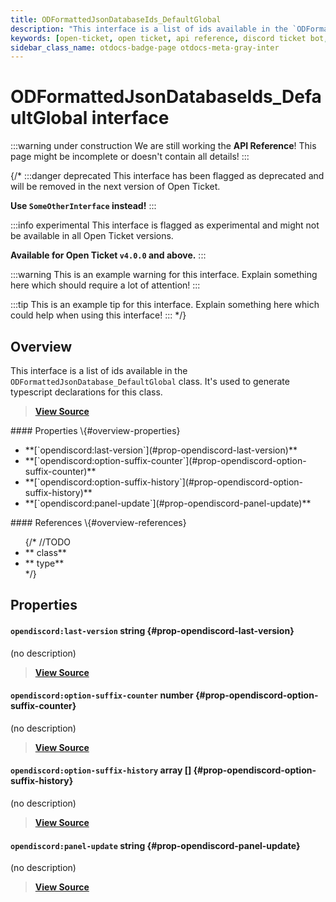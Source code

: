 ```yaml
---
title: ODFormattedJsonDatabaseIds_DefaultGlobal
description: "This interface is a list of ids available in the `ODFormattedJsonDatabase_DefaultGlobal` class. It's used to generate typescript declarations for this class."
keywords: [open-ticket, open ticket, api reference, discord ticket bot, interface]
sidebar_class_name: otdocs-badge-page otdocs-meta-gray-inter
---
```

<head>
    <link rel="apple-touch-icon" href="/img/logo_vertical.png"/>
</head>

# ODFormattedJsonDatabaseIds_DefaultGlobal <M color="gray">interface</M>

:::warning under construction
We are still working the **API Reference**! This page might be incomplete or doesn't contain all details!
:::

{/*
:::danger deprecated
This interface has been flagged as deprecated and will be removed in the next version of Open Ticket.

**Use `SomeOtherInterface` instead!**
:::

:::info experimental
This interface is flagged as experimental and might not be available in all Open Ticket versions.

**Available for Open Ticket `v4.0.0` and above.**
:::

:::warning
This is an example warning for this interface. Explain something here which should require a lot of attention!
:::

:::tip
This is an example tip for this interface. Explain something here which could help when using this interface!
:::
*/}

## Overview
This interface is a list of ids available in the `ODFormattedJsonDatabase_DefaultGlobal` class.
It's used to generate typescript declarations for this class.

> [**View Source**](https://otgithub.dj-dj.be/tree/main/src/core/api/defaults/database.ts#L54)

<FlexHorizontal>
<div style={{width:"50%"}} className="otdocs-flex-mobile-width">
    #### Properties \{#overview-properties}
    <ul>
        <li>**[`opendiscord:last-version`](#prop-opendiscord-last-version)**</li>
        <li>**[`opendiscord:option-suffix-counter`](#prop-opendiscord-option-suffix-counter)**</li>
        <li>**[`opendiscord:option-suffix-history`](#prop-opendiscord-option-suffix-history)**</li>
        <li>**[`opendiscord:panel-update`](#prop-opendiscord-panel-update)**</li>
    </ul>
</div>
<div style={{width:"50%"}} className="otdocs-flex-mobile-width">
    #### References \{#overview-references}
    <ul>
        {/*
        //TODO
        <li>**<code><ApiUrl url="class:ODId" label="api.ODId"/></code> <M color="purple">class</M>**</li>
        <li>**<code><ApiUrl url="type:ODExampleType" label="api.ODExampleType"/></code> <M color="brown">type</M>**</li>
        */}
    </ul>
</div>
</FlexHorizontal>

## Properties
<Divider></Divider>
#### `opendiscord:last-version` <M color="blue">string</M> <ApiBlock><ApiUrl url="js:string" label="string"/></ApiBlock> \{#prop-opendiscord-last-version}
(no description)

> [**View Source**](https://otgithub.dj-dj.be/tree/main/src/core/api/defaults/database.ts#L58)

<Divider></Divider>
#### `opendiscord:option-suffix-counter` <M color="green">number</M> <ApiBlock><ApiUrl url="js:number" label="number"/></ApiBlock> \{#prop-opendiscord-option-suffix-counter}
(no description)

> [**View Source**](https://otgithub.dj-dj.be/tree/main/src/core/api/defaults/database.ts#L56)

<Divider></Divider>
#### `opendiscord:option-suffix-history` <M color="pink">array</M> <ApiBlock><ApiUrl url="js:string" label="string"/>[]</ApiBlock> \{#prop-opendiscord-option-suffix-history}
(no description)

> [**View Source**](https://otgithub.dj-dj.be/tree/main/src/core/api/defaults/database.ts#L57)

<Divider></Divider>
#### `opendiscord:panel-update` <M color="blue">string</M> <ApiBlock><ApiUrl url="js:string" label="string"/></ApiBlock> \{#prop-opendiscord-panel-update}
(no description)

> [**View Source**](https://otgithub.dj-dj.be/tree/main/src/core/api/defaults/database.ts#L55)

<Divider></Divider>
